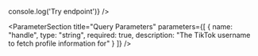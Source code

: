 
<EndpointHeader 
  title="Profile"
  description="Returns TikTok profile information for a given username"
/>

<div className="mt-6 flex w-full flex-col space-y-4">
  <EndpointMethod 
    method="GET"
    path="v1/tiktok/profile"
    onTryClick={() => console.log('Try endpoint')}
  />
  
  <div className="flex flex-col gap-8">
    <div className="flex flex-col gap-6 xl:hidden">
      <CodeBlock language="JavaScript" />
      <CodeBlock language="200" />
    </div>
  </div>
</div>

<div className="relative mt-8 prose prose-gray dark:prose-invert">
  <ParameterSection
    title="Headers"
    parameters={[
      {
        name: "x-api-key",
        type: "string",
        required: true,
        description: 'Your Scrape Creators API key'
      }
    ]}
  />
  
  <ParameterSection
    title="Query Parameters"
    parameters={[
      {
        name: "handle",
        type: "string",
        required: true,
        description: "The TikTok username to fetch profile information for"
      }
    ]}
  />
</div>